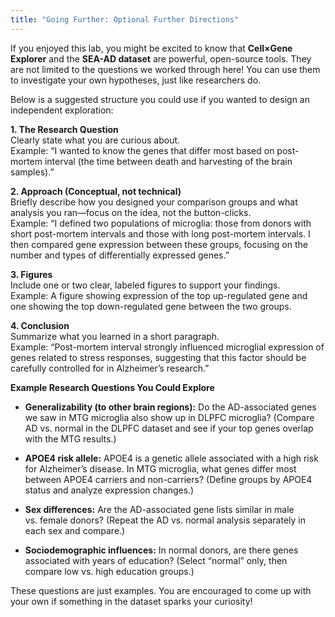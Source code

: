 ```yaml
---
title: "Going Further: Optional Further Directions"
---
```


If you enjoyed this lab, you might be excited to know that **Cell×Gene Explorer** and the **SEA-AD dataset** are powerful, open-source tools. They are not limited to the questions we worked through here! You can use them to investigate your own hypotheses, just like researchers do.

Below is a suggested structure you could use if you wanted to design an independent exploration:

**1. The Research Question\
**Clearly state what you are curious about.\
Example: “I wanted to know the genes that differ most based on post-mortem interval (the time between death and harvesting of the brain samples).”

**2. Approach (Conceptual, not technical)\
**Briefly describe how you designed your comparison groups and what analysis you ran—focus on the idea, not the button-clicks.\
Example: “I defined two populations of microglia: those from donors with short post-mortem intervals and those with long post-mortem intervals. I then compared gene expression between these groups, focusing on the number and types of differentially expressed genes.”

**3. Figures\
**Include one or two clear, labeled figures to support your findings.\
Example: A figure showing expression of the top up-regulated gene and one showing the top down-regulated gene between the two groups.

**4. Conclusion\
**Summarize what you learned in a short paragraph.\
Example: “Post-mortem interval strongly influenced microglial expression of genes related to stress responses, suggesting that this factor should be carefully controlled for in Alzheimer’s research.”

**Example Research Questions You Could Explore**

-   **Generalizability (to other brain regions):** Do the AD-associated genes we saw in MTG microglia also show up in DLPFC microglia? (Compare AD vs. normal in the DLPFC dataset and see if your top genes overlap with the MTG results.)

-   **APOE4 risk allele:** APOE4 is a genetic allele associated with a high risk for Alzheimer’s disease. In MTG microglia, what genes differ most between APOE4 carriers and non-carriers? (Define groups by APOE4 status and analyze expression changes.)

-   **Sex differences:** Are the AD-associated gene lists similar in male vs. female donors? (Repeat the AD vs. normal analysis separately in each sex and compare.)

-   **Sociodemographic influences:** In normal donors, are there genes associated with years of education? (Select “normal” only, then compare low vs. high education groups.)

These questions are just examples. You are encouraged to come up with your own if something in the dataset sparks your curiosity!
